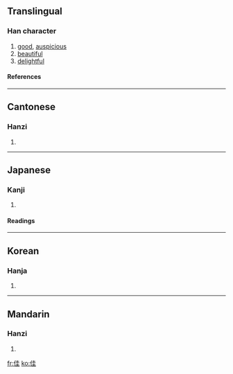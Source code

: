 ==Translingual==
===Han character===
{{Han char|rn=9|rad=人|as=06|sn=8|four=2421<sub>4</sub>|canj=人土土 (OGG)}}
# [[good]], [[auspicious]]
# [[beautiful]]
# [[delightful]]
====References====
{{Han ref|kx=0100.180|dkj=00557|dj=0212.130|hdz=10143.160|uh=4F73|ud=20339|bh=A8CE|bd=43214}}
----
==Cantonese==
===Hanzi===
{{yue-hanzi|jyut=|y=gaai1}}
# {{defn|Cantonese}}
----
==Japanese==
===Kanji===
{{ja-kanji|grade=c|rs=人06}}
# {{defn|Japanese}} 
====Readings====
{{ja-readings|on=[[か]] (ka)|kun=[[よい]] (yoi)}}
----
==Korean==
===Hanja===
{{ko-hanja|hangeul=[[가]], [[개]]|rv=ga, gae|mr=ka, kae}}
# {{defn|Korean}}
----
==Mandarin==
===Hanzi===
{{cmn-hanzi|pin=[[jia]] ([[jia5]])|wg=chia<sup>5</sup>}}
# {{defn|Mandarin}}

[[fr:佳]]
[[ko:佳]]